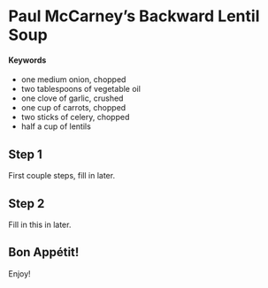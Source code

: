 # Paul McCarney's Backward Lentil Soup {#backward-lentil-soup}

#### Keywords {-}

- one medium onion, chopped
- two tablespoons of vegetable oil
- one clove of garlic, crushed
- one cup of carrots, chopped
- two sticks of celery, chopped
- half a cup of lentils

## Step 1

First couple steps, fill in later.

## Step 2

Fill in this in later.

## Bon Appétit!

Enjoy!
